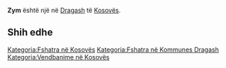 {{Fshat në 
 | Emri                = Zym
 | EmriAlt                = 
 | NAME_SHORT_FORM=      
 | NAME_GENERIC=      
 | NAME_SORT_NAME_RO=      ZYM
 | FULL_NAME_RO = Zym
 | FULL_NAME_ND_RO=Zym
 | SORT_NAME_RG=ZYM
 | FULL_NAME_RG=Zym
 | FULL_NAME_ND_RG=Zym
 | SRP_NAME_SHORT_FORM=      
 | SRP_NAME_GENERIC=      
 | SRP_NAME_SORT_NAME_RO=      
 | SRP_FULL_NAME_RO = 
 | SRP_FULL_NAME_ND_RO=
 | SRP_SORT_NAME_RG=
 | SRP_FULL_NAME_RG=
 | SRP_FULL_NAME_ND_RG=
 | Emri (Rasa dhanore) = 
 | Figura              = 
 | Shteti              = Kosovo
 | Komuna              = Dragash
 | Kodi postar         = 
 | Sipërfaqja          = 

 | Popullsia           = 

 | Regj. i popullsisë  = 
 | Dend. e popullsisë  = 
 | Faqja zyrtare       = 
 <!--- Koordinatat ----> 
 | Gjerësia            = 42.114444
 | Gjatësia            = 20.666944
 | Lartësia            = 
}}
'''Zym''' është një [[]] në [[Dragash]] të [[Kosovës]].

<!-- == Gjeografia == -->
<!-- == Historia == -->
<!-- == Demografia == -->
== Shih edhe ==
{{Komuna Dragash}}
{{Kosovo-Administrata-Cung}}

[[Kategoria:Fshatra në Kosovës]]
[[Kategoria:Fshatra në Kommunes Dragash]]
[[Kategoria:Vendbanime në Kosovës]]